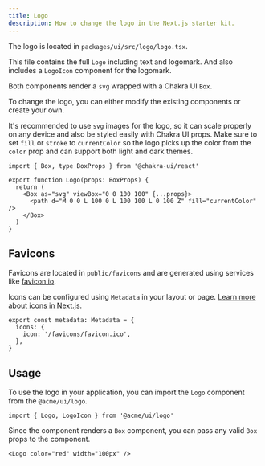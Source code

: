 ```yaml
---
title: Logo
description: How to change the logo in the Next.js starter kit.
---
```


The logo is located in `packages/ui/src/logo/logo.tsx`.

This file contains the full `Logo` including text and logomark.
And also includes a `LogoIcon` component for the logomark.

Both components render a `svg` wrapped with a Chakra UI `Box`.

To change the logo, you can either modify the existing components or create your own.

It's recommended to use `svg` images for the logo, so it can scale properly on any device and also be styled easily with Chakra UI props.
Make sure to set `fill` or `stroke` to `currentColor` so the logo picks up the color from the `color` prop and can support both light and dark themes.

```tsx
import { Box, type BoxProps } from '@chakra-ui/react'

export function Logo(props: BoxProps) {
  return (
    <Box as="svg" viewBox="0 0 100 100" {...props}>
      <path d="M 0 0 L 100 0 L 100 100 L 0 100 Z" fill="currentColor" />
    </Box>
  )
}
```

## Favicons

Favicons are located in `public/favicons` and are generated using services like [favicon.io](https://favicon.io/favicon-converter/).

Icons can be configured using `Metadata` in your layout or page. [Learn more about icons in Next.js](https://nextjs.org/docs/app/api-reference/file-conventions/metadata/app-icons).

```tsx
export const metadata: Metadata = {
  icons: {
    icon: '/favicons/favicon.ico',
  },
}
```

## Usage

To use the logo in your application, you can import the `Logo` component from the `@acme/ui/logo`.

```tsx
import { Logo, LogoIcon } from '@acme/ui/logo'
```

Since the component renders a `Box` component, you can pass any valid `Box` props to the component.

```tsx
<Logo color="red" width="100px" />
```
